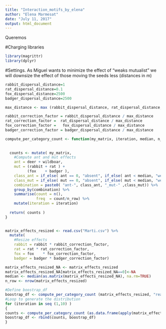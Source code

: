 ```yaml
---
title: "Interaction_motifs_by_elena"
author: "Elena Marmesat"
date: "July 11, 2017"
output: html_document
---
```

Queremos 

#Charging libraries
```r
library(magrittr)
library(dplyr)
```

#Settings. As Miguel wants to minimize the effect of "weaks mutualist" we will downsize the effect of those moving the seeds less (distances in m)
```r
rabbit_dispersal_distance=1
rat_dispersal_distance=0.1
fox_dispersal_distance=2500
badger_dispersal_distance=2500

max_distance <- max (rabbit_dispersal_distance, rat_dispersal_distance, fox_dispersal_distance, badger_dispersal_distance)

rabbit_correction_factor = rabbit_dispersal_distance / max_distance
rat_correction_factor =  rat_dispersal_distance / max_distance
fox_correction_factor =   fox_dispersal_distance / max_distance
badger_correction_factor = badger_dispersal_distance / max_distance

```


```r

compute_per_category_count <- function(my_matrix, iteration, median, n_row) {
  
  
  counts <- mutate( my_matrix,
    #Compute ant and mut effects
    ant = deer + wildboar,
    mut = (rabbit + rat ) + 
          (fox    + badger ),
    class_ant = if_else( ant == 0, "absent", if_else( ant < median, "weak", if_else( ant >= median, "strong", "ERROR" ))),
    class_mut = if_else( mut == 0, "absent", if_else( mut < median, "weak", if_else( mut >= median, "strong", "ERROR" ))),
    combination = paste0( "ant-", class_ant, "_mut-" ,class_mut)) %>%
    group_by(combination) %>%
    summarise(count = n(),
              freq  = count/n_row) %>%
    mutate(iteration = iteration)
  
  return( counts )
}
    

matrix_effects_resized <- read.csv("Marti.csv") %>%
  mutate(
    #Resize effects
    rabbit = rabbit * rabbit_correction_factor,
    rat = rat * rat_correction_factor,
    fox = fox    * fox_correction_factor,
    badger = badger * badger_correction_factor)

matrix_effects_resized_NA <- matrix_effects_resized
matrix_effects_resized_NA[matrix_effects_resized_NA==0]<-NA
median <- median(as.matrix(matrix_effects_resized_NA), na.rm=TRUE)
n_row <- nrow(matrix_effects_resized)

#Define boostrap_df 
boostrap_df <- compute_per_category_count (matrix_effects_resized, "real_data", median, n_row)
#Loop to generate the distribution
for (iteration in seq (1,10) )
{
counts <- compute_per_category_count (as.data.frame(apply(matrix_effects_resized ,2,sample)), iteration, median, n_row)
boostrap_df <- rbind(counts, boostrap_df)
}



```

